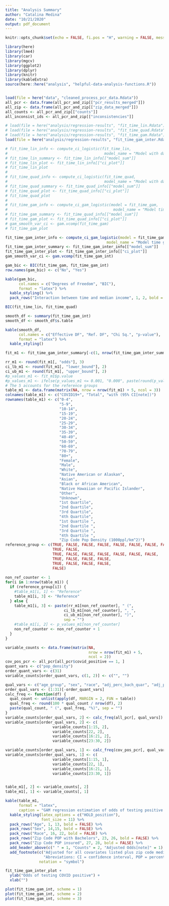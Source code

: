 ```yaml
---
title: "Analysis Summary"
author: "Catalina Medina"
date: "10/21/2020"
output: pdf_document
---
```



```r
knitr::opts_chunk$set(echo = FALSE, fi.pos = "H", warning = FALSE, message = FALSE, fig.align = "center")
```

```r
library(here)
library(lme4)
library(car)
library(mgcv)
library(ggplot2)
library(dplyr)
library(knitr)
library(kableExtra)
source(here::here("analysis", "helpful-data-analysis-functions.R"))


load(file = here("data", "cleaned_process_pcr_data.Rdata"))
all_pcr <- data.frame(all_pcr_and_zip[["pcr_results_merged"]])
all_zip <- data.frame(all_pcr_and_zip[["zip_data_merged"]])
all_counts <- all_pcr_and_zip[["counts"]]
all_inconsist_ids <- all_pcr_and_zip[["inconsistencies"]]

# load(file = here("analysis/regression-results", "fit_time_lin.Rdata"))
# load(file = here("analysis/regression-results", "fit_time_quad.Rdata"))
# load(file = here("analysis/regression-results", "fit_time_gam.Rdata"))
load(file = here("analysis/regression-results", "fit_time_gam_inter.Rdata"))
```



```r

# fit_time_lin_info <- compute_ci_logistic(fit_time_lin,
#                                           model_name = "Model with days as linear predictor")
# fit_time_lin_summary <- fit_time_lin_info[["model_sum"]]
# fit_time_lin_plot <- fit_time_lin_info[["ci_plot"]]
# fit_time_lin_plot
# 
# fit_time_quad_info <- compute_ci_logistic(fit_time_quad,
#                                           model_name = "Model with days as quad predictor")
# fit_time_quad_summary <- fit_time_quad_info[["model_sum"]]
# fit_time_quad_plot <- fit_time_quad_info[["ci_plot"]]
# fit_time_quad_plot
# 
# fit_time_gam_info <- compute_ci_gam_logistic(model = fit_time_gam,
#                                               model_name = "Model time gam no interaction")
# fit_time_gam_summary <- fit_time_quad_info[["model_sum"]]
# fit_time_gam_plot <- fit_time_quad_info[["ci_plot"]]
# gam_smooth_var_ci <- gam.vcomp(fit_time_gam)
# fit_time_gam_plot

fit_time_gam_inter_info <- compute_ci_gam_logistic(model = fit_time_gam_int, 
                                             model_name = "Model time gam with interaction between days and median income")
fit_time_gam_inter_summary <- fit_time_gam_inter_info[["model_sum"]]
fit_time_gam_inter_plot <- fit_time_gam_inter_info[["ci_plot"]]
gam_smooth_var_ci <- gam.vcomp(fit_time_gam_int)
```



```r


gam_bic <- BIC(fit_time_gam, fit_time_gam_int) 
row.names(gam_bic) <- c("No", "Yes")

kable(gam_bic,
      col.names = c("Degrees of Freedom", "BIC"),
      format = "latex") %>%
  kable_styling() %>%
  pack_rows("Interaction between time and median income", 1, 2, bold = FALSE)

BIC(fit_time_lin, fit_time_quad)
```


```r
smooth_df <- summary(fit_time_gam_int)
smooth_df <- smooth_df$s.table

kable(smooth_df,
      col.names = c("Effective DF", "Ref. DF", "Chi Sq.", "p-value"),
      format = "latex") %>%
  kable_styling() 
```


```r


fit_m1 <- fit_time_gam_inter_summary[-c(1, nrow(fit_time_gam_inter_summary)), ]

rr_m1 <- round(fit_m1[, "odds"], 3)
ci_lb_m1 <- round(fit_m1[, "lower_bound"], 2)
ci_ub_m1 <- round(fit_m1[, "upper_bound"], 2)
#p_values_m1 <- fit_m1$p.value
#p_values_m1 <- ifelse(p_values_m1 <= 0.001, "0.000", paste(round(p_values_m1, 3)))
# The 5 accounts for the reference groups
table_m1 <- data.frame(matrix(NA, nrow = nrow(fit_m1) + 5, ncol = 3))
colnames(table_m1) <- c("COVID19+", "Total", "with (95% CI[note])")
rownames(table_m1) <- c("0-4",
                        "5-9",
                        "10-14",
                        "15-19",
                        "20-24",
                        "25-29",
                        "30-34",
                        "35-39",
                        "40-49",
                        "50-59",
                        "60-69",
                        "70-79",
                        "80+",
                        "Female",
                        "Male",
                        "White",
                        "Native American or Alaskan",
                        "Asian",
                        "Black or African American",
                        "Native Hawaiian or Pacific Islander",
                        "Other",
                        "Unknown",
                        "1st Quartile",
                        "2nd Quartile",
                        "3rd Quartile",
                        "4th Quartile",
                        "1st Quartile ",
                        "2nd Quartile ",
                        "3rd Quartile ",
                        "4th Quartile ",
                        "Zip Code Pop Density (1000ppl/km^2)")
reference_group <- c(TRUE, FALSE, FALSE, FALSE, FALSE, FALSE, FALSE, FALSE, FALSE, FALSE, FALSE, FALSE, FALSE,
                     TRUE, FALSE,
                     TRUE, FALSE, FALSE, FALSE, FALSE, FALSE, FALSE,
                     TRUE, FALSE, FALSE, FALSE,
                     TRUE, FALSE, FALSE, FALSE,
                     FALSE)
          
non_ref_counter <- 1
for(i in 1:nrow(table_m1)) {
  if (reference_group[i]) {
    #table_m1[i, 1] <- "Reference"
    table_m1[i, 3] <- "Reference"
  } else {
    table_m1[i, 3] <- paste(rr_m1[non_ref_counter], " (", 
                          ci_lb_m1[non_ref_counter], ", ", 
                          ci_ub_m1[non_ref_counter], ")", 
                          sep = "")
    #table_m1[i, 2] <- p_values_m1[non_ref_counter]
    non_ref_counter <- non_ref_counter + 1
  }
}      

variable_counts <- data.frame(matrix(NA, 
                                     nrow = nrow(fit_m1) + 5,
                                     ncol = 2))
cov_pos_pcr <- all_pcr[all_pcr$covid_positive == 1, ]
quant_vars <- c("pop_density")
order_quant_vars <- c(31)
variable_counts[order_quant_vars, c(1, 2)] <- c("", "")

qual_vars <- c("age_group", "sex", "race", "adj_perc_bach_quar", "adj_perc_insured_quar")
order_qual_vars <- (1:31)[-order_quant_vars]
calc_freq <- function(df) {
  qual_count <- unlist(apply(df, MARGIN = 2, FUN = table))
  qual_freq <- round(100 * qual_count / nrow(df), 2)
  paste(qual_count, " (", qual_freq, "%)", sep = "")
}
variable_counts[order_qual_vars, 2] <- calc_freq(all_pcr[, qual_vars])
variable_counts[order_qual_vars, 2] <- c(
                     variable_counts[1:15, 2], 
                     variable_counts[22, 2],
                     variable_counts[16:21, 2],
                     variable_counts[23:30, 2])

variable_counts[order_qual_vars, 1] <- calc_freq(cov_pos_pcr[, qual_vars])
variable_counts[order_qual_vars, 1] <- c(
                     variable_counts[1:15, 1], 
                     variable_counts[22, 1],
                     variable_counts[16:21, 1],
                     variable_counts[23:30, 1])


table_m1[, 2] <- variable_counts[, 2]
table_m1[, 1] <- variable_counts[, 1]

kable(table_m1, 
      format = "latex", 
      caption = "GAM regression estimation of odds of testing positive for covid in Orange county from March 1st to August 16, 2020. Model has a smooth term for time and an interaction between median income and time.") %>%
  kable_styling(latex_options = c("HOLD_position"),
                font_size = 11) %>%
  pack_rows("Age", 1, 13, bold = FALSE) %>%
  pack_rows("Sex", 14,15, bold = FALSE) %>%
  pack_rows("Race", 16, 22, bold = FALSE) %>%
  pack_rows("Zip Code POP with Bachelors", 23, 26, bold = FALSE) %>%
  pack_rows("Zip Code POP insured", 27, 28, bold = FALSE) %>% 
  add_header_above(c(" " = 1, "Counts" = 2, "Adjusted Odds[note]" = 1), line = FALSE) %>% 
  add_footnote(c("Adjusted for all covariates listed plus zip code median income and time of test in days", 
                 "Abreviations: CI = confidence interval, POP = percentage of population"),
               notation = "symbol")                 
```


```r
fit_time_gam_inter_plot +
  ylab("Odds of testing COVID positive") +
  xlab("")
```

```r

plot(fit_time_gam_int, scheme = 1)
plot(fit_time_gam_int, scheme = 2)
plot(fit_time_gam_int, scheme = 3)

```




















